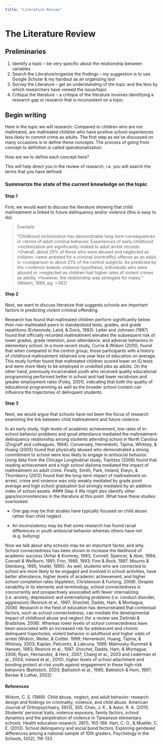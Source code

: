 ```yaml
---
title: "Literature Review"
---
```


# The Literature Review

## Preliminaries
1.	Identify a topic – be very specific about the relationship between variables
2.	Search the Literature/organize the findings – my suggestion is to use Google Scholar & my handout as an organizing tool
3.	Survey the Literature – get an understanding of the topic and the lens by which researchers have viewed the issue/topic
4.	Critique the literature – a critique of the literature involves identifying a research gap or research that is inconsistent on a topic.  

## Begin writing

Here is the topic we will research: Compared to children who are not maltreated, are maltreated children who have positive school experiences less likely to commit crime as adults. The first step as we’ve discussed on many occasions is to define these concepts. The process of going from concept to definition is called operationalization. 

How are we to define each concept here? 

This will help direct you in the review of research, i.e. you will search the terms that you have defined.


### Summarize the state of the current knowledge on the topic
#### Step 1
First, we would want to discuss the literature showing that child maltreatment is linked to future delinquency and/or violence (this is easy to do).

> Example
>
>“Childhood victimization has demonstrable long-term consequences in >terms of adult criminal behavior. Experiences of early childhood >victimization are significantly related to adult arrest records. >Overall, about 29% of those who were abused and neglected as children >were arrested for a criminal (nontraffic) offense as an adult, in >comparison to about 21% of the control subjects. As predicted by the >violence-breeds-violence hypothesis, individuals who were abused or >neglected as children had higher rates of violent crimes as adults; >however, the relationship was strongest for males.” (Widom, 1989, pg. >362)

#### Step 2
Next, we want to discuss literature that suggests schools are important factors in predicting violent criminal offending.

Research has found that maltreated children perform significantly below their non-maltreated peers in standardized tests, grades, and grade repetitions (Eckenrode, Laird, & Doris, 1993). Leiter and Johnsen (1997) found that officially recorded maltreatment elevates the subsequent risk of lower grades, grade retention, poor attendance, and adverse behaviors in elementary school. In a more recent study, Currie & Widom (2010), found that when compared to the control group, those participants with a history of childhood maltreatment obtained one year less of education on average. This study further found that maltreated children scored lower on IQ tests and were more likely to be employed in unskilled jobs as adults. On the other hand, previously incarcerated youth who received quality educational programming performed better in school and had lower recidivism and greater employment rates (Foley, 2001), indicating that both the quality of educational programming as well as the broader school context can influence the trajectories of delinquent students.

#### Step 3
Next, we would argue that schools have not been the focus of research examining the link between child maltreatment and future violence.

In an early study, high levels of academic achievement, low rates of in-school behavior problems and good attendance mediated the maltreatment- delinquency relationship among students attending school in North Carolina (Zingraff and colleagues, 1994). Conversely, Herrenkohl, Tajima, Whitney, & Huang (2005) found that physically abused who demonstrated a strong commitment to school were less likely to engage in antisocial behavior. Using data from the Chicago Longitudinal study, Topitzes  (2006) found that reading achievement and a high school diploma mediated the impact of maltreatment on adult crime. Finally, Smith, Park, Ireland, Elwyn, & Thornberry (2012) found that the long-term impact of maltreatment on arrest, crime and violence was only weakly mediated by grade point average and high school graduation but strongly mediated by an additive index of school assets. 
#### Step 4
We might also identify other gaps/inconsistencies in the literature at this point.
What have these studies overlooked.

- One gap may be that studies have typically focused on child abuse rather than child neglect

- An inconsistency may be that some research has found racial differences in youth antisocial behavior whereas others have not (e.g. bullying)
  
Now we talk about why schools may be an important factor, and why.
School connectedness has been shown to increase the likelihood of academic success (Arhar & Kromrey, 1993; Connell, Spencer, & Aber, 1994; Connell & Wellborn, 1991; Finn, 1989, 1993; Finn & Rock, 1997; Mounts & Steinberg, 1995; Voelkl, 1995). As well, students who are connected to school are more likely to be engaged and involved in school activities, have better attendance, higher levels of academic achievement, and higher school completion rates (Appleton, Christenson & Furlong, 2008). Despite variability in its elements and terminology, school connectedness is concurrently and prospectively associated with fewer internalizing (i.e. anxiety, depression) and externalizing problems (i.e. conduct disorder, aggression) (Resnick et al., 1997; Shochet, Dadds, Ham, & Montague, 2006). Research in the field of education has demonstrated that contextual factors, such as school connectedness, can mediate the developmental impact of childhood abuse and neglect (for a review see Zielinski & Bradshaw, 2006). Whereas lower levels of school connectedness have been associated with an increased risk for adolescent and chronic delinquent trajectories, violent behavior in adulthood and higher odds of arrest (Widom, Weiler, & Cottler. 1999; Herrenkohl, Huang, Tajima, & Whitney, 2003; Kaplan, Pelcovitz, & Labruna, 1999; Malinosky-Rummell & Hansen, 1993; Resnick et al., 1997; Shochet, Dadds, Ham, & Montague, 2006; Ryan, Hernandez, & Herz, 2007; Chang et al., 2003 and Lederman et al., 2004; Ireland et al., 2010), higher levels of school attachment and bonding protect at-risk youth against engagement in these high-risk behaviors (Battistich, 2003; Battistich et al., 1995; Battistich & Hom, 1997; Becker & Luthar, 2002).

#### References
Widom, C. S. (1989). Child abuse, neglect, and adult behavior: research design and findings on criminality, violence, and child abuse. American Journal of Orthopsychiatry, 59(3), 355.
Chen, J. K., & Astor, R. A. (2011). Students’ personal traits, violence exposure, family factors, school dynamics and the perpetration of violence in Taiwanese elementary schools. Health education research, 26(1), 150-166.
Hart, C. O., & Mueller, C. E. (2013). School delinquency and social bond factors: Exploring gendered differences among a national sample of 10th graders. Psychology in the Schools, 50(2), 116-133.

